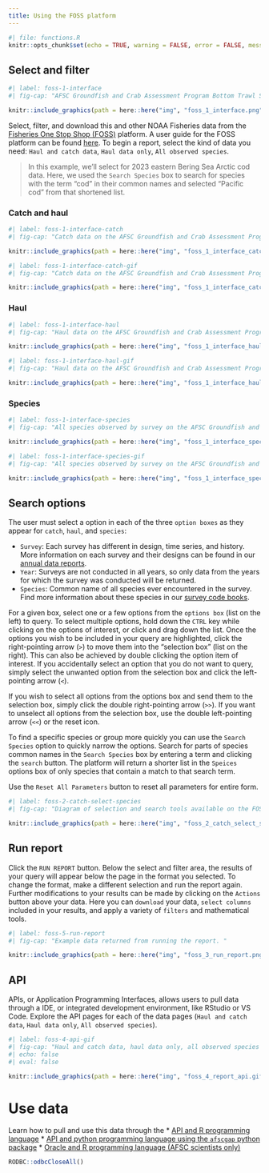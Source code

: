 ```yaml
---
title: Using the FOSS platform
---
```


```r
#| file: functions.R
knitr::opts_chunk$set(echo = TRUE, warning = FALSE, error = FALSE, message = FALSE, eval = TRUE, comment = FALSE)
```

## Select and filter

```r
#| label: foss-1-interface
#| fig-cap: "AFSC Groundfish and Crab Assessment Program Bottom Trawl Survey data interface on the Fisheries One Stop Shop platform. "

knitr::include_graphics(path = here::here("img", "foss_1_interface.png"))
```

Select, filter, and download this and other NOAA Fisheries data from the [Fisheries One Stop Shop (FOSS)](`r link_foss `) platform. A user guide for the FOSS platform can be found [here](https://www.fisheries.noaa.gov/foss/f?p=215:7:7542600605674:::::). To begin a report, select the kind of data you need: `Haul and catch data`, `Haul data only`, `All observed species`. 

> In this example, we'll select for 2023 eastern Bering Sea Arctic cod data. Here, we used the `Search Species` box to search for species with the term "cod" in their common names and selected "Pacific cod" from that shortened list. 

### Catch and haul

```r
#| label: foss-1-interface-catch
#| fig-cap: "Catch data on the AFSC Groundfish and Crab Assessment Program Bottom Trawl Survey data interface on the Fisheries One Stop Shop platform. "

knitr::include_graphics(path = here::here("img", "foss_1_interface_catch.png"), )
```

```r
#| label: foss-1-interface-catch-gif
#| fig-cap: "Catch data on the AFSC Groundfish and Crab Assessment Program Bottom Trawl Survey data interface on the Fisheries One Stop Shop platform. "

knitr::include_graphics(path = here::here("img", "foss_1_interface_catch.gif"))
```

### Haul

```r
#| label: foss-1-interface-haul
#| fig-cap: "Haul data on the AFSC Groundfish and Crab Assessment Program Bottom Trawl Survey data interface on the Fisheries One Stop Shop platform. "

knitr::include_graphics(path = here::here("img", "foss_1_interface_haul.png"))
```

```r
#| label: foss-1-interface-haul-gif
#| fig-cap: "Haul data on the AFSC Groundfish and Crab Assessment Program Bottom Trawl Survey data interface on the Fisheries One Stop Shop platform. "

knitr::include_graphics(path = here::here("img", "foss_1_interface_haul.gif"))
```

### Species

```r
#| label: foss-1-interface-species
#| fig-cap: "All species observed by survey on the AFSC Groundfish and Crab Assessment Program Bottom Trawl Survey data interface on the Fisheries One Stop Shop platform. "

knitr::include_graphics(path = here::here("img", "foss_1_interface_species.png"))
```

```r
#| label: foss-1-interface-species-gif
#| fig-cap: "All species observed by survey on the AFSC Groundfish and Crab Assessment Program Bottom Trawl Survey data interface on the Fisheries One Stop Shop platform. "

knitr::include_graphics(path = here::here("img", "foss_1_interface_species.gif"))
```

## Search options

The user must select a option in each of the three `option boxes` as they appear for `catch`, `haul`, and `species`: 

 - `Survey`: Each survey has different in design, time series, and history. More information on each survey and their designs can be found in our [annual data reports](https://www.fisheries.noaa.gov/alaska/science-data/groundfish-assessment-program-bottom-trawl-surveys#data-products).
 - `Year`: Surveys are not conducted in all years, so only data from the years for which the survey was conducted will be returned.
 - `Species`: Common name of all species ever encountered in the survey. Find more information about these species in our [survey code books](`r link_code_books`).
 
For a given box, select one or a few options from the `options box` (list on the left) to query. To select multiple options, hold down the `CTRL` key while clicking on the options of interest, or click and drag down the list. Once the options you wish to be included in your query are highlighted, click the right-pointing arrow (`>`) to move them into the "selection box" (list on the right). This can also be achieved by double clicking the option item of interest. If you accidentally select an option that you do not want to query, simply select the unwanted option from the selection box and click the left-pointing arrow (`<`). 

If you wish to select all options from the options box and send them to the selection box, simply click the double right-pointing arrow (`>>`). If you want to unselect all options from the selection box, use the double left-pointing arrow (`<<`) or the reset icon. 

To find a specific species or group more quickly you can use the `Search Species` option to quickly narrow the options. Search for parts of species common names in the `Search Species` box by entering a term and clicking the `search` button. The platform will return a shorter list in the `Speices` options box of only species that contain a match to that search term. 

Use the `Reset All Parameters` button to reset all parameters for entire form. 

```r
#| label: foss-2-catch-select-species
#| fig-cap: "Diagram of selection and search tools available on the FOSS platfrom. "

knitr::include_graphics(path = here::here("img", "foss_2_catch_select_species.png"))
```

## Run report

Click the `RUN REPORT` button. Below the select and filter area, the results of your query will appear below the page in the format you selected. To change the format, make a different selection and run the report again. Further modifications to your results can be made by clicking on the `Actions` button above your data. Here you can `download` your data, `select columns` included in your results, and apply a variety of `filters` and mathematical tools. 

```r
#| label: foss-5-run-report
#| fig-cap: "Example data returned from running the report. "

knitr::include_graphics(path = here::here("img", "foss_3_run_report.png"))
```

## API 

APIs, or Application Programming Interfaces, allows users to pull data through a IDE, or integrated development environment, like RStudio or VS Code. Explore the API pages for each of the data pages (`Haul and catch data`, `Haul data only`, `All observed species`). 

```r
#| label: foss-4-api-gif
#| fig-cap: "Haul and catch data, haul data only, all observed species API pages. "
#| echo: false
#| eval: false

knitr::include_graphics(path = here::here("img", "foss_4_report_api.gif"))
```

# Use data

Learn how to pull and use this data through the 
 * [API and R programming language](https://afsc-gap-products.github.io/gap_products/content/foss-api-r.html)
 * [API and python programming language using the `afscgap` python package](https://afsc-gap-products.github.io/gap_products/content/foss-api-py.html)
 * [Oracle and R programming language (AFSC scientists only)](https://afsc-gap-products.github.io/gap_products/content/foss-oracle-r.html)

```r
RODBC::odbcCloseAll()
```
